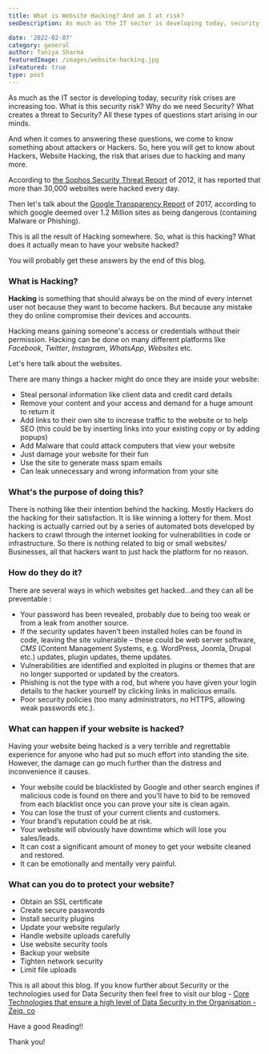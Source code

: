 ```yaml
---
title: What is Website Hacking? And am I at risk?
seoDescription: As much as the IT sector is developing today, security risk crises are increasing too. What is this security risk? Why do we need Security? What creates a threat to Security? All these types of questions start arising in our minds.

date: '2022-02-07'
category: general
author: Taniya Sharma
featuredImage: /images/website-hacking.jpg
isFeatured: true
type: post
---
```


As much as the IT sector is developing today, security risk crises are increasing too. What is this security risk? Why do we need Security? What creates a threat to Security? All these types of questions start arising in our minds.

And when it comes to answering these questions, we come to know something about attackers or Hackers. So, here you will get to know about Hackers, Website Hacking, the risk that arises due to hacking and many more.

According to [the Sophos Security Threat Report](https://www.sophos.com/medialibrary/pdfs/other/sophossecuritythreatreport2012.pdf) of 2012, it has reported that more than 30,000 websites were hacked every day.

Then let's talk about the [Google Transparency Report](https://transparencyreport.google.com/safe-browsing/) of 2017, according to which google deemed over 1.2 Million sites as being dangerous (containing Malware or Phishing).

This is all the result of Hacking somewhere. So, what is this hacking? What does it actually mean to have your website hacked?

You will probably get these answers by the end of this blog.

### What is Hacking?

**Hacking** is something that should always be on the mind of every internet user not because they want to become hackers. But because any mistake they do online compromise their devices and accounts.

Hacking means gaining someone's access or credentials without their permission. Hacking can be done on many different platforms like *Facebook*, *Twitter*, *Instagram*, *WhatsApp*, *Websites* etc.

Let's here talk about the websites.

There are many things a hacker might do once they are inside your website:

-   Steal personal information like client data and credit card details
-   Remove your content and your access and demand for a huge amount to return it
-   Add links to their own site to increase traffic to the website or to help SEO (this could be by inserting links into your existing copy or by adding popups)
-   Add Malware that could attack computers that view your website
-   Just damage your website for their fun
-   Use the site to generate mass spam emails
-   Can leak unnecessary and wrong information from your site

### What's the purpose of doing this?

There is nothing like their intention behind the hacking. Mostly Hackers do the hacking for their satisfaction. It is like winning a lottery for them. Most hacking is actually carried out by a series of automated bots developed by hackers to crawl through the internet looking for vulnerabilities in code or infrastructure. So there is nothing related to big or small websites/ Businesses, all that hackers want to just hack the platform for no reason.

### How do they do it?

There are several ways in which websites get hacked…and they can all be preventable :

-   Your password has been revealed, probably due to being too weak or from a leak from another source.
-   If the security updates haven’t been installed holes can be found in code, leaving the site vulnerable – these could be web server software, *CMS* (Content Management Systems, e.g. WordPress, Joomla, Drupal etc.) updates, plugin updates, theme updates.
-   Vulnerabilities are identified and exploited in plugins or themes that are no longer supported or updated by the creators.
-   Phishing is not the type with a rod, but where you have given your login details to the hacker yourself by clicking links in malicious emails.
-   Poor security policies (too many administrators, no HTTPS, allowing weak passwords etc.).

### What can happen if your website is hacked?

Having your website being hacked is a very terrible and regrettable experience for anyone who had put so much effort into standing the site. However, the damage can go much further than the distress and inconvenience it causes.

-   Your website could be blacklisted by Google and other search engines if malicious code is found on there and you’ll have to bid to be removed from each blacklist once you can prove your site is clean again.
-   You can lose the trust of your current clients and customers.
-   Your brand’s reputation could be at risk.
-   Your website will obviously have downtime which will lose you sales/leads.
-   It can cost a significant amount of money to get your website cleaned and restored.
-   It can be emotionally and mentally very painful.

### What can you do to protect your website?

-   Obtain an SSL certificate
-   Create secure passwords
-   Install security plugins
-   Update your website regularly
-   Handle website uploads carefully
-   Use website security tools
-   Backup your website
-   Tighten network security
-   Limit file uploads

 This is all about this blog. If you know further about Security or the technologies used for Data Security then feel free to visit our blog - [Core Technologies that ensure a high level of Data Security in the Organisation - Zeiq. co](https://www.zeiq.co/posts/core-technologies-that-ensure-a-high-level-of-data-security-in-the-organisation/)

 Have a good Reading!!

Thank you!
